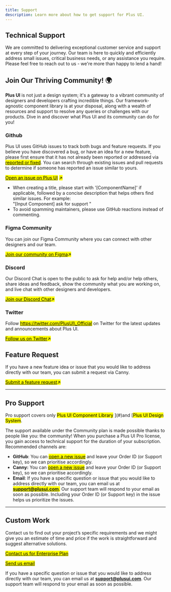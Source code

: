```yaml
---
title: Support
description: Learn more about how to get support for Plus UI.
---
```



## Technical Support

We are committed to delivering exceptional customer service and support at every step of your journey. Our team is here to quickly and efficiently address small issues, critical business needs, or any assistance you require. Please feel free to reach out to us - we're more than happy to lend a hand!

## Join Our Thriving Community! 🌍

**Plus UI** is not just a design system; it's a gateway to a vibrant community of designers and developers crafting incredible things. Our framework-agnostic component library is at your disposal, along with a wealth of resources and support to resolve any queries or challenges with our products. Dive in and discover what Plus UI and its community can do for you!

### Github

Plus UI uses GitHub issues to track both bugs and feature requests. If you believe you have discovered a bug, or have an idea for a new feature, please first ensure that it has not already been reported or addressed via [<mark>reported or fixed</mark>](https://github.com/). You can search through existing issues and pull requests to determine if someone has reported an issue similar to yours.

[<mark>Open an issue on Plus UI</mark>](https://github.com/) <mark>↗️</mark>

<Aside type="tip">

* When creating a title, please start with '\[ComponentName]' if applicable, followed by a concise description that helps others find similar issues. For example: \
  "\[Input Component] ask for support "
* To avoid spamming maintainers, please use GitHub reactions instead of commenting.

</Aside>

### Figma Community

You can join our Figma Community where you can connect with other designers and our team.

[<mark>Join our community on Figma</mark>](https://www.notion.so/Support-870681c74d3344d699be820646b6547a?pvs=21)<mark>↗️</mark>

### Discord

Our Discord Chat is open to the public to ask for help and/or help others, share ideas and feedback, show the community what you are working on, and live chat with other designers and developers.

[<mark>Join our Discord Chat</mark>](https://www.notion.so/Support-870681c74d3344d699be820646b6547a?pvs=21)<mark>↗️</mark>

### Twitter

Follow [<mark>https://twitter.com/PlusUI\_Official</mark>](https://twitter.com/PlusUI_Official) on Twitter for the latest updates and announcements about Plus UI.

[<mark>Follow us on Twitter</mark>](https://twitter.com/i/flow/login?redirect_after_login=%2FPlusUI_Official)<mark>↗️</mark>

## Feature Request

If you have a new feature idea or issue that you would like to address directly with our team, you can submit a request via Canny.

[<mark>Submit a feature request</mark>](https://plusuitest.canny.io/feature-requests)<mark>↗️</mark>

***

## Pro Support

Pro support covers only <mark>Plus UI Component Library</mark> ](#)and [<mark>Plus UI Design System</mark>.

The support available under the Community plan is made possible thanks to people like you: the community! When you purchase a Plus UI Pro license, you gain access to technical support for the duration of your subscription. Recommended channels are:

* **GitHub**: You can [<mark>open a new issue</mark>](https://github.com/mui/mui-x/issues/new/choose) and leave your Order ID (or Support key), so we can prioritise accordingly.
* **Canny:** You can [<mark>open a new issue</mark>](https://plusuitest.canny.io/) and leave your Order ID (or Support key), so we can prioritise accordingly.
* **Email**: If you have a specific question or issue that you would like to address directly with our team, you can email us at <mark>**support@plusui.com**</mark><mark>.</mark> Our support team will respond to your email as soon as possible. Including your Order ID (or Support key) in the issue helps us prioritize the issues.

***

## Custom Work

Contact us to find out your project’s specific requirements and we might give you an estimate of time and price if the work is straightforward and suggest alternative solutions.

[<mark>Contact us for Enterprise Plan</mark>](https://www.plusui.com)

[<mark>Send us email</mark>](mailto:info@plusui.com)

If you have a specific question or issue that you would like to address directly with our team, you can email us at **support@plusui.com**. Our support team will respond to your email as soon as possible.

